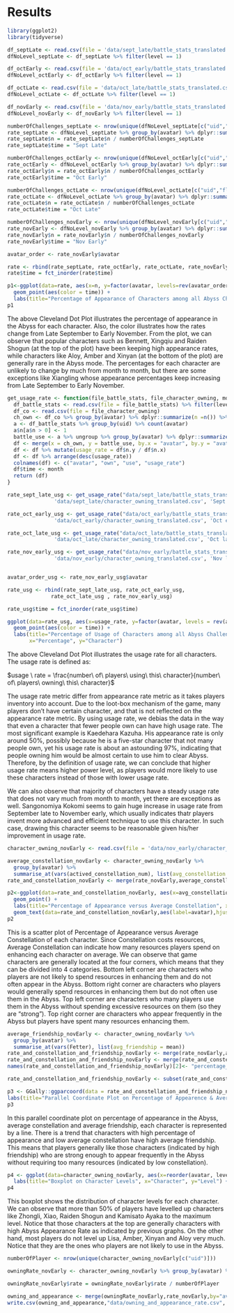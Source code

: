 # Results
```r
library(ggplot2)
library(tidyverse)
```
```r
df_septLate <- read.csv(file = 'data/sept_late/battle_stats_translated.csv')
dfNoLevel_septLate <- df_septLate %>% filter(level == 1)

df_octEarly <- read.csv(file = 'data/oct_early/battle_stats_translated.csv')
dfNoLevel_octEarly <- df_octEarly %>% filter(level == 1)

df_octLate <- read.csv(file = 'data/oct_late/battle_stats_translated.csv')
dfNoLevel_octLate <- df_octLate %>% filter(level == 1)

df_novEarly <- read.csv(file = 'data/nov_early/battle_stats_translated.csv')
dfNoLevel_novEarly <- df_novEarly %>% filter(level == 1)
```

```r
numberOfChallenges_septLate <- nrow(unique(dfNoLevel_septLate[c("uid","floor")]))
rate_septLate <- dfNoLevel_septLate %>% group_by(avatar) %>% dplyr::summarize(n =n()) %>% arrange(desc(n))
rate_septLate$n = rate_septLate$n / numberOfChallenges_septLate
rate_septLate$time = "Sept Late"

numberOfChallenges_octEarly <- nrow(unique(dfNoLevel_octEarly[c("uid","floor")]))
rate_octEarly <- dfNoLevel_octEarly %>% group_by(avatar) %>% dplyr::summarize(n =n()) %>% arrange(desc(n))
rate_octEarly$n = rate_octEarly$n / numberOfChallenges_octEarly
rate_octEarly$time = "Oct Early"

numberOfChallenges_octLate <- nrow(unique(dfNoLevel_octLate[c("uid","floor")]))
rate_octLate <- dfNoLevel_octLate %>% group_by(avatar) %>% dplyr::summarize(n =n()) %>% arrange(desc(n))
rate_octLate$n = rate_octLate$n / numberOfChallenges_octLate
rate_octLate$time = "Oct Late"

numberOfChallenges_novEarly <- nrow(unique(dfNoLevel_novEarly[c("uid","floor")]))
rate_novEarly <- dfNoLevel_novEarly %>% group_by(avatar) %>% dplyr::summarize(n =n()) %>% arrange(desc(n))
rate_novEarly$n = rate_novEarly$n / numberOfChallenges_novEarly
rate_novEarly$time = "Nov Early"

avatar_order <- rate_novEarly$avatar

rate <- rbind(rate_septLate, rate_octEarly, rate_octLate, rate_novEarly)
rate$time = fct_inorder(rate$time)

p1<-ggplot(data=rate, aes(x=n, y=factor(avatar, levels=rev(avatar_order)))) +
  geom_point(aes(color = time)) +
  labs(title="Percentage of Appearance of Characters among all Abyss Challenges", x="Percentage", y="Character")
p1
```

The above Cleveland Dot Plot illustrates the percentage of appearance in the Abyss for each character. Also, the color illustrates how the rates change from Late September to Early November. From the plot, we can observe that popular characters such as Bennett, Xingqiu and Raiden Shogun (at the top of the plot) have been keeping high appearance rates, while characters like Aloy, Amber and Xinyan (at the bottom of the plot) are generally rare in the Abyss mode. The percentages for each character are unlikely to change by much from month to month, but there are some exceptions like Xiangling whose appearance percentages keep increasing from Late September to Early November.


```r
get_usage_rate <- function(file_battle_stats, file_character_owning, month){
  df_battle_stats <- read.csv(file = file_battle_stats) %>% filter(level == 1)
  df_co <- read.csv(file = file_character_owning)
  ch_own <- df_co %>% group_by(avatar) %>% dplyr::summarize(n =n()) %>% arrange(desc(n))
  a <- df_battle_stats %>% group_by(uid) %>% count(avatar) 
  a$n[a$n > 0] <- 1
  battle_use <- a %>% ungroup %>% group_by(avatar) %>% dplyr::summarize(n =n()) %>% arrange(desc(n))
  df <- merge(x = ch_own, y = battle_use, by.x = "avatar", by.y = "avatar")
  df <- df %>% mutate(usage_rate = df$n.y / df$n.x)
  df <- df %>% arrange(desc(usage_rate))
  colnames(df) <- c("avatar", "own", "use", "usage_rate")
  df$time <- month
  return (df)
}

rate_sept_late_usg <- get_usage_rate("data/sept_late/battle_stats_translated.csv", 
               'data/sept_late/character_owning_translated.csv', 'Sept late')

rate_oct_early_usg <- get_usage_rate("data/oct_early/battle_stats_translated.csv", 
               'data/oct_early/character_owning_translated.csv', 'Oct early')

rate_oct_late_usg <- get_usage_rate("data/oct_late/battle_stats_translated.csv", 
               'data/oct_late/character_owning_translated.csv', 'Oct late')

rate_nov_early_usg <- get_usage_rate("data/nov_early/battle_stats_translated.csv", 
               'data/nov_early/character_owning_translated.csv', 'Nov late')


avatar_order_usg <- rate_nov_early_usg$avatar

rate_usg <- rbind(rate_sept_late_usg, rate_oct_early_usg, 
              rate_oct_late_usg , rate_nov_early_usg)

rate_usg$time = fct_inorder(rate_usg$time)

ggplot(data=rate_usg, aes(x=usage_rate, y=factor(avatar, levels = rev(avatar_order)))) +
  geom_point(aes(color = time)) +
  labs(title="Percentage of Usage of Characters among all Abyss Challenges", 
       x="Percentage", y="Character")
```

The above Cleveland Dot Plot illustrates the usage rate for all characters. The usage rate is defined as:

$usage \ rate = \frac{number\ of\ players\ using\ this\ character}{number\ of\ players\ owning\ this\ character}$

The usage rate metric differ from appearance rate metric as it takes players inventory into account. Due to the loot-box mechanism of the game, many players don't have certain character, and that is not reflected on the appearance rate metric. By using usage rate, we debias the data in the way that even a character that fewer people own can have high usage rate. The most significant example is Kaedehara Kazuha. His appearance rate is only around 50%, possibly because he is a five-star character that not many people own, yet his usage rate is about an astounding 97%, indicating that people owning him would be almost certain to use him to clear Abyss. Therefore, by the definition of usage rate, we can conclude that higher usage rate means higher power level, as players would more likely to use these characters instead of those with lower usage rate. 

We can also observe that majority of characters have a steady usage rate that does not vary much from month to month, yet there are exceptions as well. Sangonomiya Kokomi seems to gain huge increase in usage rate from September late to November early, which usually indicates thatr players invent more advanced and efficient technique to use this character. In such case, drawing this character seems to be reasonable given his/her improvement in usage rate.


```r
character_owning_novEarly <- read.csv(file = 'data/nov_early/character_owning_translated.csv')
```
```r
average_constellation_novEarly <- character_owning_novEarly %>%
  group_by(avatar) %>%
  summarise_at(vars(actived_constellation_num), list(avg_constellation = mean))
rate_and_constellation_novEarly <- merge(rate_novEarly,average_constellation_novEarly)

p2<-ggplot(data=rate_and_constellation_novEarly, aes(x=avg_constellation, y=n)) +
  geom_point() +
  labs(title="Percentage of Appearance versus Average Constellation", x="Average Constellation", y="Percentage of Appearance") +
  geom_text(data=rate_and_constellation_novEarly,aes(label=avatar),hjust=0,vjust=1 ,check_overlap = TRUE) + theme(text = element_text(size = 30))
p2
```

This is a scatter plot of Percentage of Appearance versus Average Constellation of each character. Since Constellation costs resources, Average Constellation can indicate how many resources players spend on enhancing each character on average. We can observe that game characters are generally located at the four corners, which means that they can be divided into 4 categories.
Bottom left corner are characters who players are not likely to spend resources in enhancing them and do not often appear in the Abyss. Bottom right corner are characters who players would generally spend resources in enhancing them but do not often use them in the Abyss. Top left corner are characters who many players use them in the Abyss without spending excessive resources on them (so they are "strong"). Top right corner are characters who appear frequently in the Abyss but players have spent many resources enhancing them.

```r
average_friendship_novEarly <- character_owning_novEarly %>%
  group_by(avatar) %>%
  summarise_at(vars(Fetter), list(avg_friendship = mean))
rate_and_constellation_and_friendship_novEarly <- merge(rate_novEarly,average_constellation_novEarly)
rate_and_constellation_and_friendship_novEarly <- merge(rate_and_constellation_and_friendship_novEarly,average_friendship_novEarly)
names(rate_and_constellation_and_friendship_novEarly)[2]<- "percentage_of_appearance"

rate_and_constellation_and_friendship_novEarly <- subset(rate_and_constellation_and_friendship_novEarly, select = -c(time) )

p3 <- GGally::ggparcoord(data = rate_and_constellation_and_friendship_novEarly, columns=c(2:4), scale="uniminmax")  +
labs(title="Parallel Coordinate Plot on Percentage of Appearence & Average Constellation & Friendship", x="Character Indicators", y="Uniformized Statistics") + theme(text = element_text(size = 20))
p3
```

In this parallel coordinate plot on percentage of appearance in the Abyss, average constellation and average friendship, each character is represented by a line. There is a trend that characters with high percentage of appearance and low average constellation have high average friendship. This means that players generally like those characters (indicated by high friendship) who are strong enough to appear frequently in the Abyss without requiring too many resources (indicated by low constellation).

```r
p4 <- ggplot(data=character_owning_novEarly, aes(x=reorder(avatar, level, FUN = median), y=level)) + geom_boxplot() + coord_flip() +
  labs(title="Boxplot on Character Levels", x="Character", y="Level") + theme(text = element_text(size = 30))
p4
```

This boxplot shows the distribution of character levels for each character. We can observe that more than 50% of players have levelled up characters like Zhongli, Xiao, Raiden Shogun and Kamisato Ayaka to the maximum level. Notice that those characters at the top are generally characters with high Abyss Appearance Rate as indicated by previous graphs. On the other hand, most players do not level up Lisa, Amber, Xinyan and Aloy very much. Notice that they are the ones who players are not likely to use in the Abyss.

```r
numberOfPlayer <- nrow(unique(character_owning_novEarly[c("uid")]))

owningRate_novEarly <- character_owning_novEarly %>% group_by(avatar) %>% dplyr::summarize(rate =n()) %>% arrange(desc(rate))

owningRate_novEarly$rate = owningRate_novEarly$rate / numberOfPlayer

owning_and_appearance <- merge(owningRate_novEarly,rate_novEarly,by="avatar")
write.csv(owning_and_appearance,"data/owning_and_appearance_rate.csv", row.names = FALSE)
```
